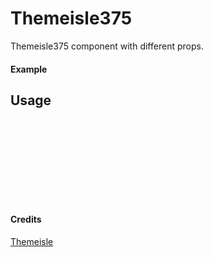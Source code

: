
<Meta of={Themeisle375} title="Themeisle/Themeisle375" />

# Themeisle375

Themeisle375 component with different props.

#### Example

<Canvas of={Themeisle375.Primary} />

## Usage

```ts
import { Themeisle375 } from "yadl-ui";

const Example = () => {
  return (
      <Themeisle375 />
  );
};

export default Example;
```

#### Credits
[Themeisle](https://themeisle.com/illustrations/)
